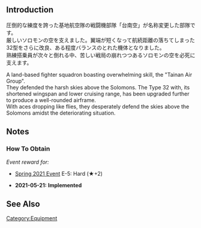 {{EquipmentInfo}}

==Introduction==
圧倒的な練度を誇った基地航空隊の戦闘機部隊「台南空」が名称変更した部隊です。<br>厳しいソロモンの空を支えました。翼端が短くなって航続距離の落ちてしまった32型をさらに改良、ある程度バランスのとれた機体となりました。<br>熟練搭乗員が次々と倒れる中、苦しい戦局の崩れつつあるソロモンの空を必死に支えます。

A land-based fighter squadron boasting overwhelming skill, the "Tainan Air Group".<br>
They defended the harsh skies above the Solomons. The Type 32 with, its shortened wingspan and lower cruising range, has been upgraded further to produce a well-rounded airframe.<br>
With aces dropping like flies, they desperately defend the skies above the Solomons amidst the deteriorating situation.

==Notes==
<div class="mw-collapsible"><h3>How To Obtain</h3>
<div class="mw-collapsible-content">
''Event reward for:''
* [[Spring 2021 Event]] E-5: Hard (★+2)


<div class="mw-collapsible><h3>Updates History</h3>
<div class="mw-collapsible-content>
* '''2021-05-21:''' '''Implemented'''
</div></div>

==See Also==
{{Equipmentlist}}
[[Category:Equipment]]